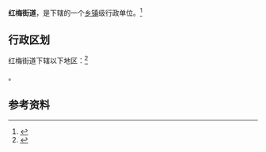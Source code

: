 {{中国乡级行政区|32/04/02/004/000}}

'''红梅街道'''，是{{PRC admin/fullname|32/04/02/004/000|3}}下辖的一个[[乡镇|乡镇]]级行政单位。<ref>{{PRC admin/ref sgc|{{PRC admin/parent|32/04/02/004/000}}}}</ref>

== 行政区划 ==

红梅街道下辖以下地区：<ref>{{PRC admin/ref sgc|32/04/02/004/000}}</ref>

{{PRC admin/children|32/04/02/004/000}}。

== 参考资料 ==

{{reflist}}

{{行政区划小作品}}
{{PRC admin/navcat|32/04/02/004/000}}